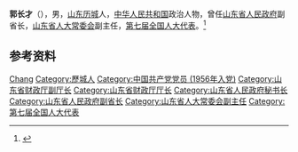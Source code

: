 '''郭长才'''（{{bd|1933年|4月|2013年|1月8日|catIdx=Guo}}），男，[[山东|山东]][[历城|历城]]人，[[中华人民共和国|中华人民共和国]]政治人物，曾任[[山东省人民政府|山东省人民政府]]副省长，[[山东省人大常委会|山东省人大常委会]]副主任，[[第七届全国人大代表|第七届全国人大代表]]。<ref>{{Cite book|title=中华人民共和国职官志|author=何虎生, 李耀东, 向常福主编|publisher=中国社会出版社|year=2003|isbn=9787800883934|location=北京|pages=}}</ref>

== 参考资料 ==
{{reflist}}

{{中国人物小作品}}

{{Authority control}}
{{DEFAULTSORT:Guo郭}}
[[Category:郭姓|Chang]]
[[Category:歷城人|Category:歷城人]]
[[Category:中国共产党党员_(1956年入党)|Category:中国共产党党员 (1956年入党)]]
[[Category:山东省财政厅副厅长|Category:山东省财政厅副厅长]]
[[Category:山东省财政厅厅长|Category:山东省财政厅厅长]]
[[Category:山东省人民政府秘书长|Category:山东省人民政府秘书长]]
[[Category:山东省人民政府副省长|Category:山东省人民政府副省长]]
[[Category:山东省人大常委会副主任|Category:山东省人大常委会副主任]]
[[Category:第七届全国人大代表|Category:第七届全国人大代表]]